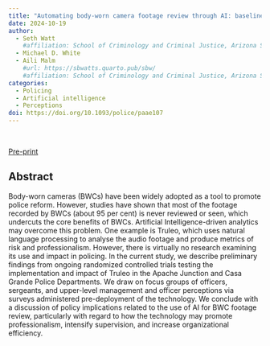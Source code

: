 ```yaml
---
title: "Automating body-worn camera footage review through AI: baseline attitudes from a multisite randomized control trial"
date: 2024-10-19
author:
  - Seth Watt
    #affiliation: School of Criminology and Criminal Justice, Arizona State University
  - Michael D. White
  - Aili Malm
    #url: https://sbwatts.quarto.pub/sbw/
    #affiliation: School of Criminology and Criminal Justice, Arizona State University
categories:
  - Policing
  - Artificial intelligence
  - Perceptions
doi: https://doi.org/10.1093/police/paae107
---
```

<br>

[Pre-print](https://www.crimrxiv.com/pub/8xm0r2jv/release/1)

## Abstract

Body-worn cameras (BWCs) have been widely adopted as a tool to promote police reform. However, studies have shown that most of the footage recorded by BWCs (about 95 per cent) is never reviewed or seen, which undercuts the core benefits of BWCs. Artificial Intelligence-driven analytics may overcome this problem. One example is Truleo, which uses natural language processing to analyse the audio footage and produce metrics of risk and professionalism. However, there is virtually no research examining its use and impact in policing. In the current study, we describe preliminary findings from ongoing randomized controlled trials testing the implementation and impact of Truleo in the Apache Junction and Casa Grande Police Departments. We draw on focus groups of officers, sergeants, and upper-level management and officer perceptions via surveys administered pre-deployment of the technology. We conclude with a discussion of policy implications related to the use of AI for BWC footage review, particularly with regard to how the technology may promote professionalism, intensify supervision, and increase organizational efficiency.
